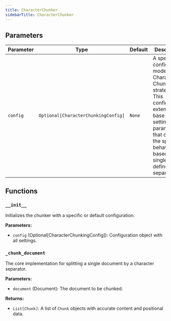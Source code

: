 ```yaml
---
title: CharacterChunker
sidebarTitle: CharacterChunker
---
```


## Parameters

| Parameter                          | Type                                                  | Default    | Description                                                                                                                                                                                                                      |
| ---------------------------------- | ----------------------------------------------------- | ---------- | -------------------------------------------------------------------------------------------------------------------------------------------------------------------------------------------------------------------------------- |
| `config`                            | `Optional[CharacterChunkingConfig]`                                     | `None`     | A specialized configuration model for the Character Chunker strategy. This configuration extends the base settings with parameters that control the splitting behavior based on a single, user-defined separator.                                                                                                                                                                                                      |

## Functions

### `__init__`

Initializes the chunker with a specific or default configuration.

**Parameters:**

- `config` (Optional[CharacterChunkingConfig]): Configuration object with all settings.

### `_chunk_document`

The core implementation for splitting a single document by a character separator.

**Parameters:**

- `document` (Document): The document to be chunked.

**Returns:**

- `List[Chunk]`: A list of `Chunk` objects with accurate content and positional data.
